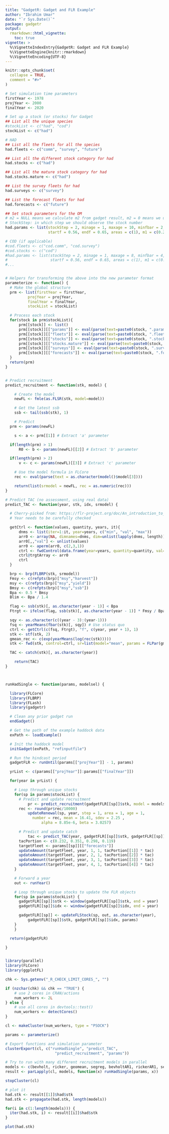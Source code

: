 ```yaml
---
title: "GadgetR: Gadget and FLR Example"
author: "Ibrahim Umar"
date: "`r Sys.Date()`"
package: gadgetr
output: 
  rmarkdown::html_vignette:
    toc: true
vignette: >
  %\VignetteIndexEntry{GadgetR: Gadget and FLR Example}
  %\VignetteEngine{knitr::rmarkdown}
  %\VignetteEncoding{UTF-8}
---
```


```r
knitr::opts_chunk$set(
  collapse = TRUE,
  comment = "#>"
)
```

```r
# Set simulation time parameters
firstYear <- 1978
projYear <- 2000
finalYear <- 2020

# Set up a stock (or stocks) for Gadget
## List all the unique species
#stockList <- c("had", "cod")
stockList <- c("had")

# HAD
## List all the fleets for all the species
had.fleets <- c("comm", "survey", "future")

## List all the different stock category for had
had.stocks <- c("had")

## List all the mature stock category for had
had.stocks.mature <- c("had")

## List the survey fleets for had
had.surveys <- c("survey")

## List the forecast fleets for had 
had.forecasts <- c("future")

## Set stock parameters for the OM
# m2 = NULL means we calculate m2 from gadget result, m2 = 0 means we use only residual mortality (m1)
# StockStep: in which step we should observe the stock number
had.params <- list(stockStep = 2, minage = 1, maxage = 10, minfbar = 2, maxfbar = 8,
                   startf = 0.56, endf = 0.65, areas = c(1), m1 = c(0.2), m2 = NULL)

# COD (if applicable)
#cod.fleets <- c("cod.comm", "cod.survey")
#cod.stocks <- c("cod")
#had.params <- list(stockStep = 2, minage = 1, maxage = 8, minfbar = 4, maxfbar = 8,
#                   startf = 0.56, endf = 0.65, areas = c(1), m1 = c(0.2), m2 = NULL)
#...


# Helpers for transforming the above into the new parameter format
parameterize <- function() {
  # Make the global structure
  prm <- list(firstYear = firstYear,
          projYear = projYear,
          finalYear = finalYear,
          stockList = stockList)

  # Process each stock
  for(stock in prm$stockList){
      prm[[stock]] <- list()
      prm[[stock]][["params"]] <- eval(parse(text=paste0(stock, ".params")))
      prm[[stock]][["fleets"]] <- eval(parse(text=paste0(stock, ".fleets")))
      prm[[stock]][["stocks"]] <- eval(parse(text=paste0(stock, ".stocks")))
      prm[[stock]][["stocks.mature"]] <- eval(parse(text=paste0(stock, ".stocks.mature")))
      prm[[stock]][["surveys"]] <- eval(parse(text=paste0(stock, ".surveys")))
      prm[[stock]][["forecasts"]] <- eval(parse(text=paste0(stock, ".forecasts")))
  }
  return(prm)
}


# Predict recruitment
predict_recruitment <- function(stk, model) {

	# Create the model
	newFL <- fmle(as.FLSR(stk, model=model))

	# Get the latest ssb
	ssb <- tail(ssb(stk), 1)

	# Predict
  prm <- params(newFL)

	s <- a <- prm[[1]] # Extract 'a' parameter

  if(length(prm) > 1)
	  R0 <- b <- params(newFL)[[2]] # Extract 'b' parameter

  if(length(prm) > 2)
	  v <- c <- params(newFL)[[3]] # Extract 'c' parameter

	# Use the model formula in FLCore
	rec <- eval(parse(text = as.character(model()$model[3])))

	return(list(srmodel = newFL, rec = as.numeric(rec)))
}

# Predict TAC (no assessment, using real data)
predict_TAC <- function(year, stk, idx, srmodel) {

  # Cherry-picked from: https://flr-project.org/doc/An_introduction_to_MSE_using_FLR.html
  # Year needs to be carefully checked

  getCtrl <- function(values, quantity, years, it){
      dnms <- list(iter=1:it, year=years, c("min", "val", "max"))
      arr0 <- array(NA, dimnames=dnms, dim=unlist(lapply(dnms, length)))
      arr0[,,"val"] <- unlist(values)
      arr0 <- aperm(arr0, c(2,3,1))
      ctrl <- fwdControl(data.frame(year=years, quantity=quantity, val=NA))
      ctrl@trgtArray <- arr0
      ctrl
  }

  brp <- brp(FLBRP(stk, srmodel))
  Fmsy <- c(refpts(brp)["msy","harvest"])
  msy <- c(refpts(brp)["msy","yield"])
  Bmsy <- c(refpts(brp)["msy","ssb"])
  Bpa <- 0.5 * Bmsy
  Blim <- Bpa / 1.4

  flag <- ssb(stk)[, as.character(year - 1)] < Bpa
  Ftrgt <- ifelse(flag, ssb(stk)[, as.character(year - 1)] * Fmsy / Bpa, Fmsy)

  sqy <- as.character(c((year - 3):(year-1)))
  fsq <- yearMeans(fbar(stk)[, sqy]) # Use status quo
  ctrl <- getCtrl(c(fsq, Ftrgt), "f", c(year, year + 1), 1)
  stk <- stf(stk, 2)
  gmean_rec <- c(exp(yearMeans(log(rec(stk)))))
  stk <- fwd(stk, control=ctrl, sr=list(model="mean", params = FLPar(gmean_rec,iter=1)))

  TAC <- catch(stk)[, as.character(year)]

	return(TAC)
}



runHadSingle <- function(params, modelsel) {

  library(FLCore)
  library(FLBRP)
  library(FLash)
  library(gadgetr)

  # Clean any prior gadget run
  endGadget()

  # Get the path of the example haddock data
  exPath <- loadExample()

  # Init the haddock model
  initGadget(exPath, "refinputfile")

  # Run the hindcast period
  gadgetFLR <- runUntil(params[["projYear"]] - 1, params)

  yrList <- c(params[["projYear"]]:params[["finalYear"]])

  for(year in yrList) {

    # Loop through unique stocks
    for(sp in params$stockList) {
      # Predict and update recruitment
		  pr <- predict_recruitment(gadgetFLR[[sp]]$stk, model = modelsel)
      rec <- round(pr$rec/10000)
		  updateRenewal(sp, year, step = 1, area = 1, age = 1,
            number = rec, mean = 16.41, sdev = 2.25 ,
		        alpha = 8.85e-6, beta = 3.0257)

      # Predict and update catch
		  tac <- predict_TAC(year, gadgetFLR[[sp]]$stk, gadgetFLR[[sp]]$idx, pr$srmodel)
      tacPortion <- c(0.232, 0.351, 0.298, 0.119)
      targetFleet <- params[[sp]][["forecasts"]]
      updateAmount(targetFleet, year, 1, 1, tacPortion[[1]] * tac)
      updateAmount(targetFleet, year, 2, 1, tacPortion[[2]] * tac)
      updateAmount(targetFleet, year, 3, 1, tacPortion[[3]] * tac)
      updateAmount(targetFleet, year, 4, 1, tacPortion[[4]] * tac)
    }

    # Forward a year
    out <- runYear()

    # Loop through unique stocks to update the FLR objects
    for(sp in params$stockList) {
      gadgetFLR[[sp]]$stk <- window(gadgetFLR[[sp]]$stk, end = year)
      gadgetFLR[[sp]]$idx <- window(gadgetFLR[[sp]]$idx, end = year)

      gadgetFLR[[sp]] <- updateFLStock(sp, out, as.character(year),
          gadgetFLR[[sp]]$stk, gadgetFLR[[sp]]$idx, params)
    }
	}

  return(gadgetFLR)

}


library(parallel)
library(FLCore)
library(ggplotFL)

chk <- Sys.getenv("_R_CHECK_LIMIT_CORES_", "")

if (nzchar(chk) && chk == "TRUE") {
    # use 2 cores in CRAN/actions
    num_workers <- 2L
} else {
    # use all cores in devtools::test()
    num_workers <- detectCores()
}

cl <- makeCluster(num_workers, type = "PSOCK")

params <- parameterize()

# Export functions and simulation parameter
clusterExport(cl, c("runHadSingle", "predict_TAC", 
                      "predict_recruitment", "params"))

# Try to run with many different recruitment models in parallel
models <- c(bevholt, ricker, geomean, segreg, bevholtAR1, rickerAR1, segregAR1)
result <- parLapply(cl, models, function(x) runHadSingle(params, x))

stopCluster(cl)

# plot it
had.stk <- result[[1]]$had$stk
had.stk <- propagate(had.stk, length(models))

for(i in c(1:length(models))) {
  iter(had.stk, i) <- result[[i]]$had$stk
}
```

```r

plot(had.stk)

```
